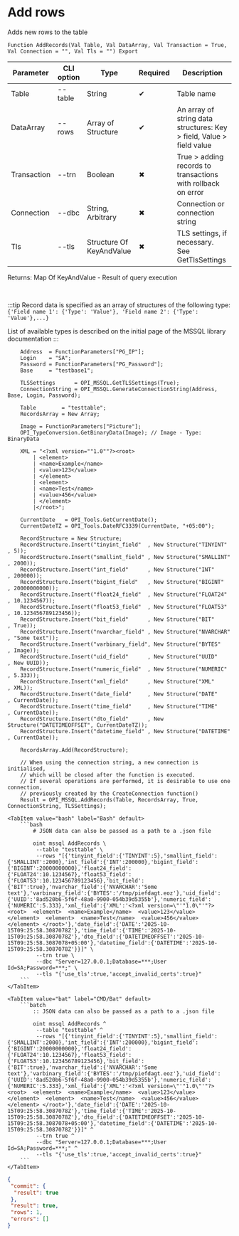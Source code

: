 ﻿---
sidebar_position: 10
description: Add rows and other functions to work with MSSQL in the Open Integration Package, a free open-source integration library for 1C:Enterprise 8, OneScript and CLI
keywords: [1C, 1С, 1С:Enterprise, 1С:Enterprise 8.3, API, Integration, Services, Exchange, OneScript, CLI, MSSQL]
---


# Add rows
 Adds new rows to the table



`Function AddRecords(Val Table, Val DataArray, Val Transaction = True, Val Connection = "", Val Tls = "") Export`

  | Parameter | CLI option | Type | Required | Description |
  |-|-|-|-|-|
  | Table | --table | String | &#x2714; | Table name |
  | DataArray | --rows | Array of Structure | &#x2714; | An array of string data structures: Key > field, Value > field value |
  | Transaction | --trn | Boolean | &#x2716; | True > adding records to transactions with rollback on error |
  | Connection | --dbc | String, Arbitrary | &#x2716; | Connection or connection string |
  | Tls | --tls | Structure Of KeyAndValue | &#x2716; | TLS settings, if necessary. See GetTlsSettings |

  
  Returns:  Map Of KeyAndValue - Result of query execution

<br/>

:::tip
Record data is specified as an array of structures of the following type:<br/>`{'Field name 1': {'Type': 'Value'}, 'Field name 2': {'Type': 'Value'},...}`

List of available types is described on the initial page of the MSSQL library documentation
:::
<br/>


```bsl title="1C:Enterprise/OneScript code example"
    Address  = FunctionParameters["PG_IP"];
    Login    = "SA";
    Password = FunctionParameters["PG_Password"];
    Base     = "testbase1";

    TLSSettings      = OPI_MSSQL.GetTLSSettings(True);
    ConnectionString = OPI_MSSQL.GenerateConnectionString(Address, Base, Login, Password);

    Table        = "testtable";
    RecordsArray = New Array;

    Image = FunctionParameters["Picture"];
    OPI_TypeConversion.GetBinaryData(Image); // Image - Type: BinaryData

    XML = "<?xml version=""1.0""?><root>
        | <element>
        | <name>Example</name>
        | <value>123</value>
        | </element>
        | <element>
        | <name>Test</name>
        | <value>456</value>
        | </element>
        |</root>";

    CurrentDate   = OPI_Tools.GetCurrentDate();
    CurrentDateTZ = OPI_Tools.DateRFC3339(CurrentDate, "+05:00");

    RecordStructure = New Structure;
    RecordStructure.Insert("tinyint_field"  , New Structure("TINYINT"       , 5));
    RecordStructure.Insert("smallint_field" , New Structure("SMALLINT"      , 2000));
    RecordStructure.Insert("int_field"      , New Structure("INT"           , 200000));
    RecordStructure.Insert("bigint_field"   , New Structure("BIGINT"        , 20000000000));
    RecordStructure.Insert("float24_field"  , New Structure("FLOAT24"       , 10.1234567));
    RecordStructure.Insert("float53_field"  , New Structure("FLOAT53"       , 10.123456789123456));
    RecordStructure.Insert("bit_field"      , New Structure("BIT"           , True));
    RecordStructure.Insert("nvarchar_field" , New Structure("NVARCHAR"      , "Some text"));
    RecordStructure.Insert("varbinary_field", New Structure("BYTES"         , Image));
    RecordStructure.Insert("uid_field"      , New Structure("UUID"          , New UUID));
    RecordStructure.Insert("numeric_field"  , New Structure("NUMERIC"       , 5.333));
    RecordStructure.Insert("xml_field"      , New Structure("XML"           , XML));
    RecordStructure.Insert("date_field"     , New Structure("DATE"          , CurrentDate));
    RecordStructure.Insert("time_field"     , New Structure("TIME"          , CurrentDate));
    RecordStructure.Insert("dto_field"      , New Structure("DATETIMEOFFSET", CurrentDateTZ));
    RecordStructure.Insert("datetime_field" , New Structure("DATETIME"      , CurrentDate));

    RecordsArray.Add(RecordStructure);

    // When using the connection string, a new connection is initialised,
    // which will be closed after the function is executed.
    // If several operations are performed, it is desirable to use one connection,
    // previously created by the CreateConnection function()
    Result = OPI_MSSQL.AddRecords(Table, RecordsArray, True, ConnectionString, TLSSettings);
```
 

 <Tabs>
  
    <TabItem value="bash" label="Bash" default>
        ```bash
            # JSON data can also be passed as a path to a .json file
            
            oint mssql AddRecords \
             --table "testtable" \
             --rows "[{'tinyint_field':{'TINYINT':5},'smallint_field':{'SMALLINT':2000},'int_field':{'INT':200000},'bigint_field':{'BIGINT':20000000000},'float24_field':{'FLOAT24':10.1234567},'float53_field':{'FLOAT53':10.123456789123456},'bit_field':{'BIT':true},'nvarchar_field':{'NVARCHAR':'Some text'},'varbinary_field':{'BYTES':'/tmp/piefdagt.eoz'},'uid_field':{'UUID':'8ad520b6-5f6f-48a0-9900-054b39d5355b'},'numeric_field':{'NUMERIC':5.333},'xml_field':{'XML':'<?xml version=\"'"1.0\"'"?><root>  <element>  <name>Example</name>  <value>123</value>  </element>  <element>  <name>Test</name>  <value>456</value>  </element> </root>'},'date_field':{'DATE':'2025-10-15T09:25:58.3087078Z'},'time_field':{'TIME':'2025-10-15T09:25:58.3087078Z'},'dto_field':{'DATETIMEOFFSET':'2025-10-15T09:25:58.3087078+05:00'},'datetime_field':{'DATETIME':'2025-10-15T09:25:58.3087078Z'}}]" \
             --trn true \
             --dbc "Server=127.0.0.1;Database=***;User Id=SA;Password=***;" \
             --tls "{'use_tls':true,'accept_invalid_certs':true}"
        ```
    </TabItem>
  
    <TabItem value="bat" label="CMD/Bat" default>
        ```batch
            :: JSON data can also be passed as a path to a .json file
            
            oint mssql AddRecords ^
             --table "testtable" ^
             --rows "[{'tinyint_field':{'TINYINT':5},'smallint_field':{'SMALLINT':2000},'int_field':{'INT':200000},'bigint_field':{'BIGINT':20000000000},'float24_field':{'FLOAT24':10.1234567},'float53_field':{'FLOAT53':10.123456789123456},'bit_field':{'BIT':true},'nvarchar_field':{'NVARCHAR':'Some text'},'varbinary_field':{'BYTES':'/tmp/piefdagt.eoz'},'uid_field':{'UUID':'8ad520b6-5f6f-48a0-9900-054b39d5355b'},'numeric_field':{'NUMERIC':5.333},'xml_field':{'XML':'<?xml version=\"'"1.0\"'"?><root>  <element>  <name>Example</name>  <value>123</value>  </element>  <element>  <name>Test</name>  <value>456</value>  </element> </root>'},'date_field':{'DATE':'2025-10-15T09:25:58.3087078Z'},'time_field':{'TIME':'2025-10-15T09:25:58.3087078Z'},'dto_field':{'DATETIMEOFFSET':'2025-10-15T09:25:58.3087078+05:00'},'datetime_field':{'DATETIME':'2025-10-15T09:25:58.3087078Z'}}]" ^
             --trn true ^
             --dbc "Server=127.0.0.1;Database=***;User Id=SA;Password=***;" ^
             --tls "{'use_tls':true,'accept_invalid_certs':true}"
        ```
    </TabItem>
</Tabs>


```json title="Result"
{
 "commit": {
  "result": true
 },
 "result": true,
 "rows": 1,
 "errors": []
}
```

